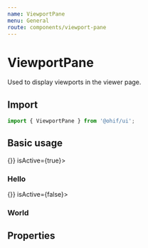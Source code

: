 ```yaml
---
name: ViewportPane
menu: General
route: components/viewport-pane
---
```



# ViewportPane

Used to display viewports in the viewer page.

## Import

```javascript
import { ViewportPane } from '@ohif/ui';
```

## Basic usage

<Playground>
  <div className="p-4 h-56">
    <DragAndDropContext>
      <ViewportGrid numRows={1} numCols={2}>
        <ViewportPane onDrop={() => {}} isActive={true}><h3>Hello</h3></ViewportPane>
        <ViewportPane onDrop={() => {}} isActive={false}><h3>World</h3></ViewportPane>
      </ViewportGrid>
    </DragAndDropContext>
  </div>
</Playground>

## Properties

<Props of={ViewportPane} />
